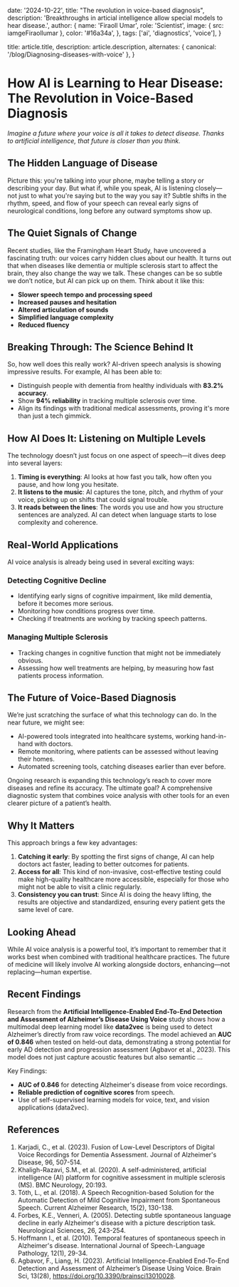 
  date: '2024-10-22',
  title: "The revolution in voice-based diagnosis",
  description:
    'Breakthroughs in articial intelligence allow special models to hear disease.',
  author: {
    name: 'Firaoll Umar',
    role: 'Scientist',
    image: { src: iamgeFiraollumar },
    color: '#16a34a',
  },
  tags: ['ai', 'diagnostics', 'voice'],
}

  title: article.title,
  description: article.description,
  alternates: { canonical: '/blog/Diagnosing-diseases-with-voice' },
}

# How AI is Learning to Hear Disease: The Revolution in Voice-Based Diagnosis

*Imagine a future where your voice is all it takes to detect disease. Thanks to artificial intelligence, that future is closer than you think.*

## The Hidden Language of Disease

Picture this: you're talking into your phone, maybe telling a story or describing your day. But what if, while you speak, AI is listening closely—not just to what you're saying but to the way you say it? Subtle shifts in the rhythm, speed, and flow of your speech can reveal early signs of neurological conditions, long before any outward symptoms show up.

## The Quiet Signals of Change

Recent studies, like the Framingham Heart Study, have uncovered a fascinating truth: our voices carry hidden clues about our health. It turns out that when diseases like dementia or multiple sclerosis start to affect the brain, they also change the way we talk. These changes can be so subtle we don’t notice, but AI can pick up on them. Think about it like this:

- **Slower speech tempo and processing speed**
- **Increased pauses and hesitation**
- **Altered articulation of sounds**
- **Simplified language complexity**
- **Reduced fluency**

## Breaking Through: The Science Behind It

So, how well does this really work? AI-driven speech analysis is showing impressive results. For example, AI has been able to:

- Distinguish people with dementia from healthy individuals with **83.2% accuracy**.
- Show **94% reliability** in tracking multiple sclerosis over time.
- Align its findings with traditional medical assessments, proving it's more than just a tech gimmick.

## How AI Does It: Listening on Multiple Levels

The technology doesn’t just focus on one aspect of speech—it dives deep into several layers:

1. **Timing is everything**: AI looks at how fast you talk, how often you pause, and how long you hesitate.
2. **It listens to the music**: AI captures the tone, pitch, and rhythm of your voice, picking up on shifts that could signal trouble.
3. **It reads between the lines**: The words you use and how you structure sentences are analyzed. AI can detect when language starts to lose complexity and coherence.

## Real-World Applications

AI voice analysis is already being used in several exciting ways:

### Detecting Cognitive Decline
- Identifying early signs of cognitive impairment, like mild dementia, before it becomes more serious.
- Monitoring how conditions progress over time.
- Checking if treatments are working by tracking speech patterns.

### Managing Multiple Sclerosis
- Tracking changes in cognitive function that might not be immediately obvious.
- Assessing how well treatments are helping, by measuring how fast patients process information.

## The Future of Voice-Based Diagnosis

We’re just scratching the surface of what this technology can do. In the near future, we might see:

- AI-powered tools integrated into healthcare systems, working hand-in-hand with doctors.
- Remote monitoring, where patients can be assessed without leaving their homes.
- Automated screening tools, catching diseases earlier than ever before.

Ongoing research is expanding this technology’s reach to cover more diseases and refine its accuracy. The ultimate goal? A comprehensive diagnostic system that combines voice analysis with other tools for an even clearer picture of a patient’s health.

## Why It Matters

This approach brings a few key advantages:

1. **Catching it early**: By spotting the first signs of change, AI can help doctors act faster, leading to better outcomes for patients.
2. **Access for all**: This kind of non-invasive, cost-effective testing could make high-quality healthcare more accessible, especially for those who might not be able to visit a clinic regularly.
3. **Consistency you can trust**: Since AI is doing the heavy lifting, the results are objective and standardized, ensuring every patient gets the same level of care.

## Looking Ahead

While AI voice analysis is a powerful tool, it’s important to remember that it works best when combined with traditional healthcare practices. The future of medicine will likely involve AI working alongside doctors, enhancing—not replacing—human expertise.

## Recent Findings

Research from the **Artificial Intelligence-Enabled End-To-End Detection and Assessment of Alzheimer’s Disease Using Voice** study shows how a multimodal deep learning model like **data2vec** is being used to detect Alzheimer’s directly from raw voice recordings. The model achieved an **AUC of 0.846** when tested on held-out data, demonstrating a strong potential for early AD detection and progression assessment (Agbavor et al., 2023). This model does not just capture acoustic features but also semantic ...

Key Findings:
- **AUC of 0.846** for detecting Alzheimer's disease from voice recordings.
- **Reliable prediction of cognitive scores** from speech.
- Use of self-supervised learning models for voice, text, and vision applications (data2vec).

## References

1. Karjadi, C., et al. (2023). Fusion of Low-Level Descriptors of Digital Voice Recordings for Dementia Assessment. Journal of Alzheimer's Disease, 96, 507-514.
2. Khaligh-Razavi, S.M., et al. (2020). A self-administered, artificial intelligence (AI) platform for cognitive assessment in multiple sclerosis (MS). BMC Neurology, 20:193.
3. Tóth, L., et al. (2018). A Speech Recognition-based Solution for the Automatic Detection of Mild Cognitive Impairment from Spontaneous Speech. Current Alzheimer Research, 15(2), 130-138.
4. Forbes, K.E., Venneri, A. (2005). Detecting subtle spontaneous language decline in early Alzheimer's disease with a picture description task. Neurological Sciences, 26, 243-254.
5. Hoffmann I., et al. (2010). Temporal features of spontaneous speech in Alzheimer's disease. International Journal of Speech-Language Pathology, 12(1), 29-34.
6. Agbavor, F., Liang, H. (2023). Artificial Intelligence-Enabled End-To-End Detection and Assessment of Alzheimer’s Disease Using Voice. Brain Sci, 13(28), https://doi.org/10.3390/brainsci13010028.
